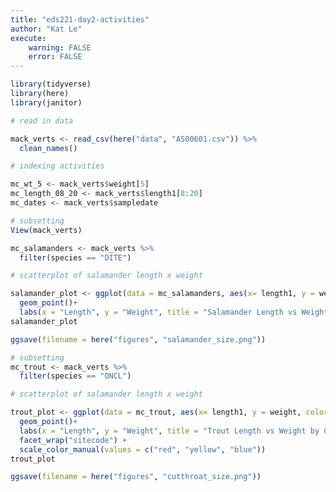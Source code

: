 ```yaml
---
title: "eds221-day2-activities"
author: "Kat Le"
execute:
    warning: FALSE
    error: FALSE
---
```


```r
library(tidyverse)
library(here)
library(janitor)
```

```r
# read in data

mack_verts <- read_csv(here("data", "AS00601.csv")) %>% 
  clean_names()
```

```r
# indexing activities

mc_wt_5 <- mack_verts$weight[5]
mc_length_08_20 <- mack_verts$length1[8:20]
mc_dates <- mack_verts$sampledate
```

```r
# subsetting
View(mack_verts)

mc_salamanders <- mack_verts %>% 
  filter(species == "DITE")
```

```r
# scatterplot of salamander length x weight

salamander_plot <- ggplot(data = mc_salamanders, aes(x= length1, y = weight, color = section)) +
  geom_point()+
  labs(x = "Length", y = "Weight", title = "Salamander Length vs Weight")
salamander_plot
```

```r
ggsave(filename = here("figures", "salamander_size.png"))
```

```r
# subsetting
mc_trout <- mack_verts %>% 
  filter(species == "ONCL")

# scatterplot of salamander length x weight

trout_plot <- ggplot(data = mc_trout, aes(x= length1, y = weight, color = reach)) +
  geom_point()+
  labs(x = "Length", y = "Weight", title = "Trout Length vs Weight by Creek") +
  facet_wrap("sitecode") +
  scale_color_manual(values = c("red", "yellow", "blue"))
trout_plot

```

```r
ggsave(filename = here("figures", "cutthroat_size.png"))
```
